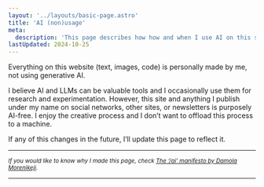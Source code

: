 ```yaml
---
layout: '../layouts/basic-page.astro'
title: 'AI (non)usage'
meta:
  description: 'This page describes how how and when I use AI on this site.'
lastUpdated: 2024-10-25
---
```



Everything on this website (text, images, code) is personally made by me, not using generative AI.

I believe AI and LLMs can be valuable tools and I occasionally use them for research and experimentation. However, this site and anything I publish under my name on social networks, other sites, or newsletters is purposely AI-free. I enjoy the creative process and I don’t want to offload this process to a machine.

If any of this changes in the future, I’ll update this page to reflect it.

---

_<small>If you would like to know why I made this page, check [The ‘/ai’ manifesto by Damola Morenikeji](https://www.bydamo.la/p/ai-manifesto).</small>_

---
